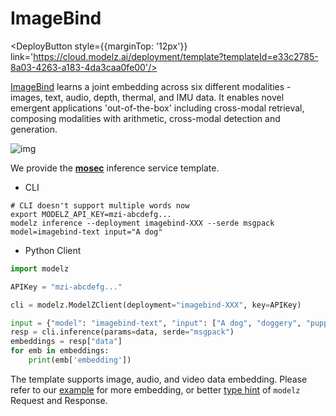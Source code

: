 # ImageBind


<DeployButton style={{marginTop: '12px'}} link='https://cloud.modelz.ai/deployment/template?templateId=e33c2785-8a03-4263-a183-4da3caa0fe00'/>

[ImageBind](https://github.com/facebookresearch/ImageBind) learns a joint embedding across six different modalities - images, text, audio, depth, thermal, and IMU data. It enables novel emergent applications 'out-of-the-box' including cross-modal retrieval, composing modalities with arithmetic, cross-modal detection and generation.

![img](https://user-images.githubusercontent.com/8495451/236859695-ffa13364-3e39-4d99-a8da-fbfab17f9a6b.gif)

We provide the [**mosec**](../frameworks/mosec) inference service template.

- CLI

```shell copy
# CLI doesn't support multiple words now
export MODELZ_API_KEY=mzi-abcdefg...
modelz inference --deployment imagebind-XXX --serde msgpack model=imagebind-text input="A dog"
```

- Python Client

```python copy
import modelz

APIKey = "mzi-abcdefg..."

cli = modelz.ModelZClient(deployment="imagebind-XXX", key=APIKey)

input = {"model": "imagebind-text", "input": ["A dog", "doggery", "puppy"]},
resp = cli.inference(params=data, serde="msgpack")
embeddings = resp["data"]
for emb in embeddings:
    print(emb['embedding'])
```

The template supports image, audio, and video data embedding. Please refer to our [example](https://github.com/tensorchord/modelz-imagebind/blob/main/example/client.py) for more embedding, or better [type hint](https://docs.python.org/3/library/typing.html) of `modelz` Request and Response.
